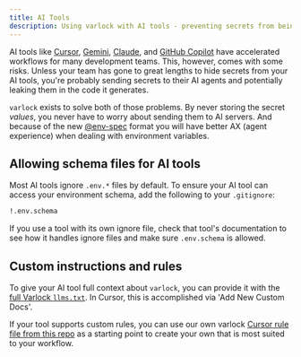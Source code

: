 ```yaml
---
title: AI Tools
description: Using varlock with AI tools - preventing secrets from being leaked to your AI agents
---
```


AI tools like [Cursor](https://www.cursor.com/), [Gemini](https://gemini.google.com), [Claude](https://claude.ai/), and [GitHub Copilot](https://github.com/features/copilot) have accelerated workflows for many development teams. This, however, comes with some risks. Unless your team has gone to great lengths to hide secrets from your AI tools, you're probably sending secrets to their AI agents and potentially leaking them in the code it generates.

`varlock` exists to solve both of those problems. By never storing the secret _values_, you never have to worry about sending them to AI servers. And because of the new [@env-spec](/env-spec/overview) format you will have better AX (agent experience) when dealing with environment variables.

## Allowing schema files for AI tools

Most AI tools ignore `.env.*` files by default. To ensure your AI tool can access your environment schema, add the following to your `.gitignore`:

```txt
!.env.schema
```

If you use a tool with its own ignore file, check that tool's documentation to see how it handles ignore files and make sure `.env.schema` is allowed.

## Custom instructions and rules

To give your AI tool full context about `varlock`, you can provide it with the [full Varlock `llms.txt`](https://varlock.dev/llms-full.txt). In Cursor, this is accomplished via 'Add New Custom Docs'. 

If your tool supports custom rules, you can use our own varlock [Cursor rule file from this repo](https://github.com/dmno-dev/varlock/blob/main/.cursor/rules/varlock.mdc) as a starting point to create your own that is most suited to your workflow. 


